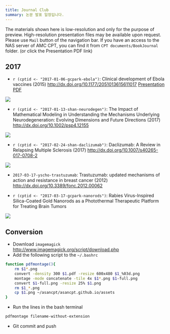 ```yaml
---
title: Journal Club
summary: 논문 발표 일정입니다.
---
```


The materials shown here is low-resolution and only for the purpose of preview. 
High-resolution presentation files may be available upon request. Please use `Mail` button of the navigation bar.
If you have an access to the NAS server of AMC CPT, you can find it from `CPT documents/BookJournal` folder. (or click the Presentation PDF link)

## 2017

- `r (cptid <- "2017-01-06-gcpark-ebola")`: Clinical development of Ebola vaccines (2015) <http://dx.doi.org/10.1177/2051013615611017>
[Presentation PDF](`r paste0("ftp://172.21.61.202/cpt%20documents/BookJournal/2017/Journal/", cptid, "/", cptid, ".pdf")`)

![](/assets/`r paste0(cptid, ".png")`)

- `r (cptid <- "2017-01-13-shan-neurodegen")`: The Impact of Mathematical Modeling in Understanding the Mechanisms Underlying Neurodegeneration: Evolving Dimensions and Future Directions (2017) <http://dx.doi.org/10.1002/psp4.12155>

![](/assets/`r paste0(cptid, ".png")`)

- `r (cptid <- "2017-02-24-shan-daclizumab")`: Daclizumab: A Review in Relapsing Multiple Sclerosis (2017) <http://dx.doi.org/10.1007/s40265-017-0708-2>

![](/assets/`r paste0(cptid, ".png")`)

- `2017-03-17-yscho-trastuzumab`: Trastuzumab: updated mechanisms of action and resistance in breast cancer (2012) <http://dx.doi.org/10.3389/fonc.2012.00062>

- `r (cptid <- "2017-03-17-gcpark-nanorods")`: Rabies Virus-Inspired Silica-Coated Gold Nanorods as a Photothermal Therapeutic Platform for Treating Brain Tumors

![](/assets/`r paste0(cptid, ".png")`)

## Conversion

- Download `imagemagick` <http://www.imagemagick.org/script/download.php>
- Add the following script to the `~/.bashrc`

```bash
function pdfmontage(){
    rm $1*.png
    convert -density 300 $1.pdf -resize 600x480 $1_%03d.png
    montage -mode concatenate -tile 4x $1*.png $1-full.png
    convert $1-full.png -resize 25% $1.png
    rm $1_*.png
    cp $1.png ~/asancpt/asancpt.github.io/assets
}
```

- Run the lines in the bash terminal

```bash
pdfmontage filename-without-extension
```

- Git commit and push

